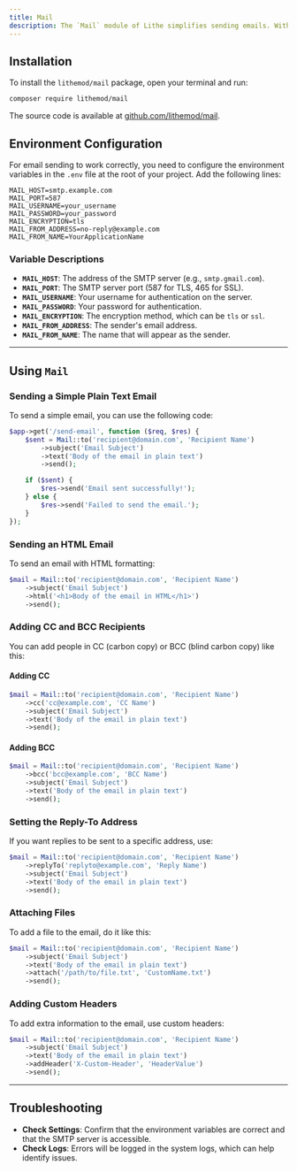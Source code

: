 ```yaml
---
title: Mail
description: The `Mail` module of Lithe simplifies sending emails. With a simple setup, you can send emails in plain text or HTML, add attachments, and customize various options.  
---
```



## Installation  

To install the `lithemod/mail` package, open your terminal and run:  

```bash  
composer require lithemod/mail  
```  

The source code is available at [github.com/lithemod/mail](https://github.com/lithemod/mail).  

## Environment Configuration  

For email sending to work correctly, you need to configure the environment variables in the `.env` file at the root of your project. Add the following lines:  

```
MAIL_HOST=smtp.example.com  
MAIL_PORT=587  
MAIL_USERNAME=your_username  
MAIL_PASSWORD=your_password  
MAIL_ENCRYPTION=tls  
MAIL_FROM_ADDRESS=no-reply@example.com  
MAIL_FROM_NAME=YourApplicationName  
```  

### Variable Descriptions  

- **`MAIL_HOST`**: The address of the SMTP server (e.g., `smtp.gmail.com`).  
- **`MAIL_PORT`**: The SMTP server port (587 for TLS, 465 for SSL).  
- **`MAIL_USERNAME`**: Your username for authentication on the server.  
- **`MAIL_PASSWORD`**: Your password for authentication.  
- **`MAIL_ENCRYPTION`**: The encryption method, which can be `tls` or `ssl`.  
- **`MAIL_FROM_ADDRESS`**: The sender's email address.  
- **`MAIL_FROM_NAME`**: The name that will appear as the sender.  

---  

## Using `Mail`  

### Sending a Simple Plain Text Email  

To send a simple email, you can use the following code:  

```php  
$app->get('/send-email', function ($req, $res) {  
    $sent = Mail::to('recipient@domain.com', 'Recipient Name')  
        ->subject('Email Subject')  
        ->text('Body of the email in plain text')  
        ->send();  

    if ($sent) {  
        $res->send('Email sent successfully!');  
    } else {  
        $res->send('Failed to send the email.');  
    }  
});  
```  

### Sending an HTML Email  

To send an email with HTML formatting:  

```php  
$mail = Mail::to('recipient@domain.com', 'Recipient Name')  
    ->subject('Email Subject')  
    ->html('<h1>Body of the email in HTML</h1>')  
    ->send();  
```  

### Adding CC and BCC Recipients  

You can add people in CC (carbon copy) or BCC (blind carbon copy) like this:  

#### Adding CC  

```php  
$mail = Mail::to('recipient@domain.com', 'Recipient Name')  
    ->cc('cc@example.com', 'CC Name')  
    ->subject('Email Subject')  
    ->text('Body of the email in plain text')  
    ->send();  
```  

#### Adding BCC  

```php  
$mail = Mail::to('recipient@domain.com', 'Recipient Name')  
    ->bcc('bcc@example.com', 'BCC Name')  
    ->subject('Email Subject')  
    ->text('Body of the email in plain text')  
    ->send();  
```  

### Setting the Reply-To Address  

If you want replies to be sent to a specific address, use:  

```php  
$mail = Mail::to('recipient@domain.com', 'Recipient Name')  
    ->replyTo('replyto@example.com', 'Reply Name')  
    ->subject('Email Subject')  
    ->text('Body of the email in plain text')  
    ->send();  
```  

### Attaching Files  

To add a file to the email, do it like this:  

```php  
$mail = Mail::to('recipient@domain.com', 'Recipient Name')  
    ->subject('Email Subject')  
    ->text('Body of the email in plain text')  
    ->attach('/path/to/file.txt', 'CustomName.txt')  
    ->send();  
```  

### Adding Custom Headers  

To add extra information to the email, use custom headers:  

```php  
$mail = Mail::to('recipient@domain.com', 'Recipient Name')  
    ->subject('Email Subject')  
    ->text('Body of the email in plain text')  
    ->addHeader('X-Custom-Header', 'HeaderValue')  
    ->send();  
```  

---  

## Troubleshooting  

- **Check Settings**: Confirm that the environment variables are correct and that the SMTP server is accessible.  
- **Check Logs**: Errors will be logged in the system logs, which can help identify issues.  